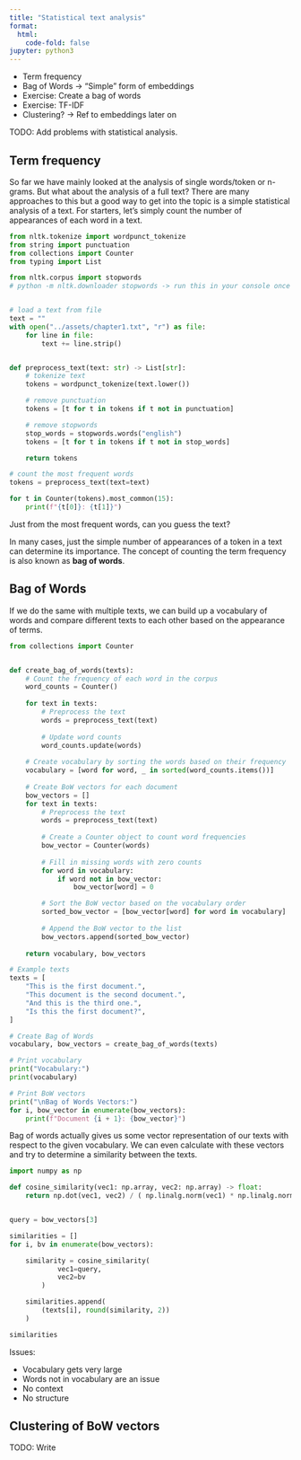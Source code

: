 ```yaml
---
title: "Statistical text analysis"
format:
  html:
    code-fold: false
jupyter: python3
---
```


- Term frequency 
- Bag of Words -> "Simple" form of embeddings
- Exercise: Create a bag of words 
- Exercise: TF-IDF
- Clustering? -> Ref to embeddings later on

TODO: Add problems with statistical analysis.


## Term frequency

So far we have mainly looked at the analysis of single words/token or n-grams. 
But what about the analysis of a full text? 
There are many approaches to this but a good way to get into the topic is a simple statistical analysis of a text. 
For starters, let's simply count the number of appearances of each word in a text. 


```python
from nltk.tokenize import wordpunct_tokenize
from string import punctuation
from collections import Counter
from typing import List

from nltk.corpus import stopwords
# python -m nltk.downloader stopwords -> run this in your console once to get the stopwords


# load a text from file
text = ""
with open("../assets/chapter1.txt", "r") as file:  
    for line in file:
        text += line.strip()


def preprocess_text(text: str) -> List[str]:
    # tokenize text
    tokens = wordpunct_tokenize(text.lower())

    # remove punctuation
    tokens = [t for t in tokens if t not in punctuation]

    # remove stopwords
    stop_words = stopwords.words("english")
    tokens = [t for t in tokens if t not in stop_words]

    return tokens

# count the most frequent words
tokens = preprocess_text(text=text)

for t in Counter(tokens).most_common(15):
    print(f"{t[0]}: {t[1]}")
```

Just from the most frequent words, can you guess the text?


In many cases, just the simple number of appearances of a token in a text can determine its importance. 
The concept of counting the term frequency is also known as **bag of words**. 


## Bag of Words
If we do the same with multiple texts, we can build up a vocabulary of words and compare different texts to each other based on the appearance of terms.

```python
from collections import Counter


def create_bag_of_words(texts):
    # Count the frequency of each word in the corpus
    word_counts = Counter()
    
    for text in texts:
        # Preprocess the text
        words = preprocess_text(text)
        
        # Update word counts
        word_counts.update(words)
    
    # Create vocabulary by sorting the words based on their frequency
    vocabulary = [word for word, _ in sorted(word_counts.items())]
    
    # Create BoW vectors for each document
    bow_vectors = []
    for text in texts:
        # Preprocess the text
        words = preprocess_text(text)
        
        # Create a Counter object to count word frequencies
        bow_vector = Counter(words)
        
        # Fill in missing words with zero counts
        for word in vocabulary:
            if word not in bow_vector:
                bow_vector[word] = 0

        # Sort the BoW vector based on the vocabulary order
        sorted_bow_vector = [bow_vector[word] for word in vocabulary]
        
        # Append the BoW vector to the list
        bow_vectors.append(sorted_bow_vector)
    
    return vocabulary, bow_vectors

# Example texts
texts = [
    "This is the first document.",
    "This document is the second document.",
    "And this is the third one.",
    "Is this the first document?",
]

# Create Bag of Words
vocabulary, bow_vectors = create_bag_of_words(texts)

# Print vocabulary
print("Vocabulary:")
print(vocabulary)

# Print BoW vectors
print("\nBag of Words Vectors:")
for i, bow_vector in enumerate(bow_vectors):
    print(f"Document {i + 1}: {bow_vector}")

```


Bag of words actually gives us some vector representation of our texts with respect to the given vocabulary.
We can even calculate with these vectors and try to determine a similarity between the texts.

```python
import numpy as np

def cosine_similarity(vec1: np.array, vec2: np.array) -> float: 
    return np.dot(vec1, vec2) / ( np.linalg.norm(vec1) * np.linalg.norm(vec2) )


query = bow_vectors[3]

similarities = []
for i, bv in enumerate(bow_vectors):

    similarity = cosine_similarity(
            vec1=query, 
            vec2=bv
        )

    similarities.append(
        (texts[i], round(similarity, 2))
    )

similarities
```


Issues: 

- Vocabulary gets very large
- Words not in vocabulary are an issue 
- No context
- No structure


## Clustering of BoW vectors 

TODO: Write
